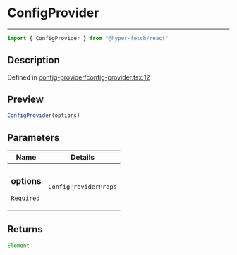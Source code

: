 

# ConfigProvider

<div class="api-docs__separator" data-reactroot="">

---

</div><div class="api-docs__import" data-reactroot="">

```ts
import { ConfigProvider } from "@hyper-fetch/react"
```

</div><div class="api-docs__section">

## Description

</div><div class="api-docs__description"><span class="api-docs__do-not-parse">



</span></div><p class="api-docs__definition">

Defined in [config-provider/config-provider.tsx:12](https://github.com/BetterTyped/hyper-fetch/blob/3f01c37e/packages/react/src/config-provider/config-provider.tsx#L12)

</p><div class="api-docs__section">

## Preview

</div><div class="api-docs__preview fn">

```ts
ConfigProvider(options)
```

</div><div class="api-docs__section">

## Parameters

</div><div class="api-docs__parameters"><table><thead><tr><th>Name</th><th>Details</th></tr></thead><tbody><tr param-data="options"><td class="api-docs__param-name required">

### options 

`Required`

</td><td class="api-docs__param-type">

`ConfigProviderProps`

</td></tr></tbody></table></div><div class="api-docs__section">

## Returns

</div><div class="api-docs__returns">

```ts
Element
```

</div>